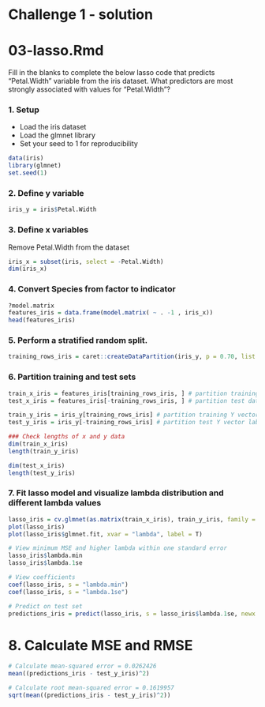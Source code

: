 # Challenge 1 - solution
# 03-lasso.Rmd 

Fill in the blanks to complete the below lasso code that predicts "Petal.Width" variable from the iris dataset. What predictors are most strongly associated with values for "Petal.Width"? 

### 1. Setup
- Load the iris dataset 
- Load the glmnet library
- Set your seed to 1 for reproducibility

```r
data(iris)
library(glmnet)
set.seed(1)
```

### 2. Define y variable

```r
iris_y = iris$Petal.Width
```

### 3. Define x variables

Remove Petal.Width from the dataset

```r
iris_x = subset(iris, select = -Petal.Width)
dim(iris_x)
```

### 4. Convert Species from factor to indicator

```r
?model.matrix
features_iris = data.frame(model.matrix( ~ . -1 , iris_x))
head(features_iris)
```

### 5. Perform a stratified random split.

```r
training_rows_iris = caret::createDataPartition(iris_y, p = 0.70, list = FALSE) 
```

### 6. Partition training and test sets

```r
train_x_iris = features_iris[training_rows_iris, ] # partition training dataset
test_x_iris = features_iris[-training_rows_iris, ] # partition test dataset

train_y_iris = iris_y[training_rows_iris] # partition training Y vector labels
test_y_iris = iris_y[-training_rows_iris] # partition test Y vector labels

### Check lengths of x and y data
dim(train_x_iris)
length(train_y_iris)

dim(test_x_iris)
length(test_y_iris)
```

### 7. Fit lasso model and visualize lambda distribution and different lambda values

```r
lasso_iris = cv.glmnet(as.matrix(train_x_iris), train_y_iris, family = "gaussian", alpha = 1)
plot(lasso_iris)
plot(lasso_iris$glmnet.fit, xvar = "lambda", label = T)

# View minimum MSE and higher lambda within one standard error
lasso_iris$lambda.min
lasso_iris$lambda.1se

# View coefficients
coef(lasso_iris, s = "lambda.min")
coef(lasso_iris, s = "lambda.1se")

# Predict on test set
predictions_iris = predict(lasso_iris, s = lasso_iris$lambda.1se, newx = as.matrix(test_x_iris))
```

# 8. Calculate MSE and RMSE

```r
# Calculate mean-squared error = 0.0262426
mean((predictions_iris - test_y_iris)^2)

# Calculate root mean-squared error = 0.1619957
sqrt(mean((predictions_iris - test_y_iris)^2))
```
